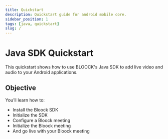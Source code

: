 ```yaml
---
title: Quickstart
description: Quickstart guide for android mobile core.
sidebar_position: 1
tags: [java, quickstart]
slug: /
---
```



# Java SDK Quickstart

This quickstart shows how to use BLOOCK's Java SDK to add live video and
audio to your Android applications.

## Objective

You’ll learn how to:

- Install the Bloock SDK
- Initialize the SDK
- Configure a Bloock meeting
- Initialize the Bloock meeting
- And go live with your Bloock meeting
